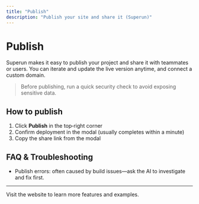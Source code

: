 ```yaml
---
title: "Publish"
description: "Publish your site and share it (Superun)"
---
```


# Publish

Superun makes it easy to publish your project and share it with teammates or users. You can iterate and update the live version anytime, and connect a custom domain.

> Before publishing, run a quick security check to avoid exposing sensitive data.

## How to publish

1. Click **Publish** in the top‑right corner
2. Confirm deployment in the modal (usually completes within a minute)
3. Copy the share link from the modal

## FAQ & Troubleshooting

- Publish errors: often caused by build issues—ask the AI to investigate and fix first.


---

<Card title="Superun Website" icon="globe" href="https://superun.ai/web" horizontal>
  Visit the website to learn more features and examples.
</Card>


